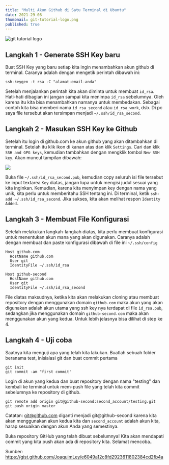 ```yaml
---
title: "Multi Akun Github di Satu Terminal di Ubuntu"
date: 2021-29-08
thumbnail: git-tutorial-logo.png
published: true
---
```


<img alt="git tutorial logo" src="git-tutorial-logo.png" />
<br />

## Langkah 1 - Generate SSH Key baru

Buat SSH Key yang baru setiap kita ingin menambahkan akun github di terminal. Caranya adalah dengan mengetik perintah dibawah ini:
````
ssh-keygen -t rsa -C "alamat-email-anda"
````
Setelah menjalankan perintah kita akan diminta untuk membuat `id_rsa`. Hati-hati dibagian ini jangan sampai kita menimpa `id_rsa` sebelumnya. 
Oleh karena itu kita bisa menambahkan namanya untuk membedakan. Sebagai contoh kita bisa memberi nama `id_rsa_second` atau `id_rsa_work`, dsb. 
Di pc saya file tersebut akan tersimpan menjadi  `~/.ssh/id_rsa_second`.

## Langkah 2 - Masukan SSH Key ke Github
Setelah itu login di github.com ke akun github yang akan ditambahkan di terminal. Setelah itu klik ikon di kanan atas dan klik `Settings`. Cari dan klik `SSH and GPG keys`, kemudian tambahkan dengan mengklik tombol `New SSH key`. Akan muncul tampilan dibawah:  

<img src="ssh-keys-add-new.png" />
<br />

Buka file  `~/.ssh/id_rsa_second.pub`, kemudian copy seluruh isi file tersebut ke input textarea `Key` diatas, jangan lupa untuk mengisi judul sesuai yang kita inginkan. Kemudian, karena kita menyimpan key dengan nama yang unik, kita perlu untuk memberitahu SSH tentang ini. Di terminal, ketik `ssh-add ~/.ssh/id_rsa_second`. Jika sukses, kita akan melihat respon `Identity Added.`

## Langkah 3 - Membuat File Konfigurasi

Setelah melakukan langkah-langkah diatas, kita perlu membuat konfigurasi untuk menentukan akun mana yang akan digunakan. Caranya adalah dengan membuat dan paste konfigurasi dibawah di file ini  `~/.ssh/config`

````
Host github.com
  HostName github.com
  User git
  IdentityFile ~/.ssh/id_rsa

Host github-second
  HostName github.com
  User git
  IdentityFile ~/.ssh/id_rsa_second
````
File diatas maksudnya, ketika kita akan melakukan cloning atau membuat repository dengan menggunakan domain `github.com` maka akun yang akan digunakan adalah akun utama yang ssh key nya terdapat di file `id_rsa.pub`, sedangkan jika menggunakan domain `github-second.com` maka akan menggunakan akun yang kedua. 
Untuk lebih jelasnya bisa dilihat di step ke 4. 

## Langkah 4 - Uji coba
Saatnya kita menguji apa yang telah kita lakukan. Buatlah sebuah folder beranama test, inisialasi git dan buat commit pertama

````
git init
git commit -am "first commit'
````
Login di akun yang kedua dan buat repository dengan nama "testing" dan kembali ke terminal untuk mem-push file yang telah kita commit sebelumnya ke repository di github. 

````
git remote add origin git@github-second:second_account/testing.git
git push origin master
````
Catatan: git@github.com diganti menjadi git@github-second karena kita akan menggunakan akun kedua kita dan `second_account` adalah akun kita, harap sesuaikan dengan akun Anda yang semestinya.

Buka repository GitHub yang telah dibuat sebelumnya! Kita akan mendapati commit yang kita push akan ada di repository kita. Selamat mencoba..

Sumber: https://gist.github.com/JoaquimLey/e6049a12c8fd2923611802384cd2fb4a
